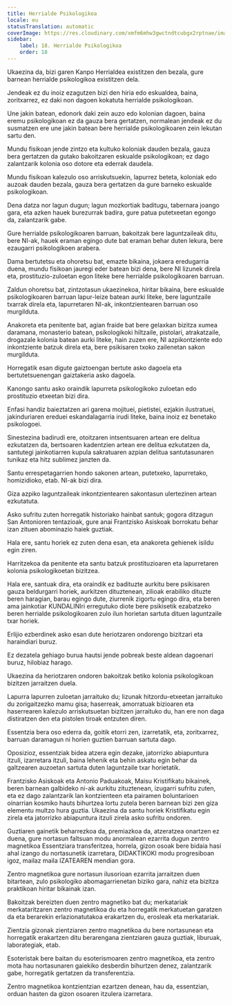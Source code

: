 ```yaml
---
title: Herrialde Psikologikoa
locale: eu
statusTranslation: automatic
coverImage: https://res.cloudinary.com/xmfm6mhw3gwctndtcubgx2rptnae/image/upload/v1741354419/small_cover_la_gran_rebelion_28716e29d2.webp
sidebar:
    label: 18. Herrialde Psikologikoa
    order: 18
---
```

Ukaezina da, bizi garen Kanpo Herrialdea existitzen den bezala, gure barnean herrialde psikologikoa existitzen dela.

Jendeak ez du inoiz ezagutzen bizi den hiria edo eskualdea, baina, zoritxarrez, ez daki non dagoen kokatuta herrialde psikologikoan.

Une jakin batean, edonork daki zein auzo edo kolonian dagoen, baina eremu psikologikoan ez da gauza bera gertatzen, normalean jendeak ez du susmatzen ere une jakin batean bere herrialde psikologikoaren zein lekutan sartu den.

Mundu fisikoan jende zintzo eta kultuko koloniak dauden bezala, gauza bera gertatzen da gutako bakoitzaren eskualde psikologikoan; ez dago zalantzarik kolonia oso dotore eta ederrak daudela.

Mundu fisikoan kalezulo oso arriskutsuekin, lapurrez beteta, koloniak edo auzoak dauden bezala, gauza bera gertatzen da gure barneko eskualde psikologikoan.

Dena datza nor lagun dugun; lagun mozkortiak baditugu, tabernara joango gara, eta azken hauek burezurrak badira, gure patua putetxeetan egongo da, zalantzarik gabe.

Gure herrialde psikologikoaren barruan, bakoitzak bere laguntzaileak ditu, bere NI-ak, hauek eraman egingo dute bat eraman behar duten lekura, bere ezaugarri psikologikoen arabera.

Dama bertutetsu eta ohoretsu bat, emazte bikaina, jokaera eredugarria duena, mundu fisikoan jauregi eder batean bizi dena, bere NI lizunek direla eta, prostituzio-zuloetan egon liteke bere herrialde psikologikoaren barruan.

Zaldun ohoretsu bat, zintzotasun ukaezinekoa, hiritar bikaina, bere eskualde psikologikoaren barruan lapur-leize batean aurki liteke, bere laguntzaile txarrak direla eta, lapurretaren NI-ak, inkontzientearen barruan oso murgilduta.

Anakoreta eta penitente bat, agian fraide bat bere gelaxkan bizitza xumea daramana, monasterio batean, psikologikoki hiltzaile, pistolari, atrakatzaile, drogazale kolonia batean aurki liteke, hain zuzen ere, NI azpikontziente edo inkontziente batzuk direla eta, bere psikisaren txoko zailenetan sakon murgilduta.

Horregatik esan digute gaiztoengan bertute asko dagoela eta bertutetsuenengan gaiztakeria asko dagoela.

Kanongo santu asko oraindik lapurreta psikologikoko zuloetan edo prostituzio etxeetan bizi dira.

Enfasi handiz baieztatzen ari garena mojituei, pietistei, ezjakin ilustratuei, jakinduriaren ereduei eskandalagarria irudi liteke, baina inoiz ez benetako psikologoei.

Sinestezina badirudi ere, otoitzaren intsentsuaren artean ere delitua ezkutatzen da, bertsoaren kadentzien artean ere delitua ezkutatzen da, santutegi jainkotiarren kupula sakratuaren azpian delitua santutasunaren tunikaz eta hitz sublimez janzten da.

Santu errespetagarrien hondo sakonen artean, putetxeko, lapurretako, homizidioko, etab. NI-ak bizi dira.

Giza azpiko laguntzaileak inkontzientearen sakontasun ulertezinen artean ezkutatuta.

Asko sufritu zuten horregatik historiako hainbat santuk; gogora ditzagun San Antonioren tentazioak, gure anai Frantzisko Asiskoak borrokatu behar izan zituen abominazio haiek guztiak.

Hala ere, santu horiek ez zuten dena esan, eta anakoreta gehienek isildu egin ziren.

Harritzekoa da penitente eta santu batzuk prostituzioaren eta lapurretaren kolonia psikologikoetan bizitzea.

Hala ere, santuak dira, eta oraindik ez badituzte aurkitu bere psikisaren gauza beldurgarri horiek, aurkitzen dituztenean, zilioak erabiliko dituzte beren haragian, barau egingo dute, ziurrenik zigortu egingo dira, eta beren ama jainkotiar KUNDALINIri erregutuko diote bere psikisetik ezabatzeko beren herrialde psikologikoaren zulo ilun horietan sartuta dituen laguntzaile txar horiek.

Erlijio ezberdinek asko esan dute heriotzaren ondorengo bizitzari eta haraindiari buruz.

Ez dezatela gehiago burua hautsi jende pobreak beste aldean dagoenari buruz, hilobiaz harago.

Ukaezina da heriotzaren ondoren bakoitzak betiko kolonia psikologikoan bizitzen jarraitzen duela.

Lapurra lapurren zuloetan jarraituko du; lizunak hitzordu-etxeetan jarraituko du zorigaitzezko mamu gisa; haserreak, amorratuak bizioaren eta haserrearen kalezulo arriskutsuetan bizitzen jarraituko du, han ere non daga distiratzen den eta pistolen tiroak entzuten diren.

Essentzia bera oso ederra da, goitik etorri zen, izarretatik, eta, zoritxarrez, barruan daramagun ni horien guztien barruan sartuta dago.

Oposizioz, essentziak bidea atzera egin dezake, jatorrizko abiapuntura itzuli, izarretara itzuli, baina lehenik eta behin askatu egin behar da galtzearen auzoetan sartuta duten laguntzaile txar horietatik.

Frantzisko Asiskoak eta Antonio Paduakoak, Maisu Kristifikatu bikainek, beren barnean galbideko ni-ak aurkitu zituztenean, izugarri sufritu zuten, eta ez dago zalantzarik lan kontzienteen eta pairamen boluntarioen oinarrian kosmiko hauts bihurtzea lortu zutela beren barnean bizi zen giza elementu multzo hura guztia. Ukaezina da santu horiek Kristifikatu egin zirela eta jatorrizko abiapuntura itzuli zirela asko sufritu ondoren.

Guztiaren gainetik beharrezkoa da, premiazkoa da, atzeratzea onartzen ez duena, gure nortasun faltsuan modu anormalean ezarrita dugun zentro magnetikoa Essentziara transferitzea, horrela, gizon osoak bere bidaia hasi ahal izango du nortasunetik izarretara, DIDAKTIKOKI modu progresiboan igoz, mailaz maila IZATEAREN mendian gora.

Zentro magnetikoa gure nortasun ilusorioan ezarrita jarraitzen duen bitartean, zulo psikologiko abomagarrienetan biziko gara, nahiz eta bizitza praktikoan hiritar bikainak izan.

Bakoitzak bereizten duen zentro magnetiko bat du; merkatariak merkataritzaren zentro magnetikoa du eta horregatik merkatuetan garatzen da eta berarekin erlazionatutakoa erakartzen du, erosleak eta merkatariak.

Zientzia gizonak zientziaren zentro magnetikoa du bere nortasunean eta horregatik erakartzen ditu berarengana zientziaren gauza guztiak, liburuak, laborategiak, etab.

Esoteristak bere baitan du esoterismoaren zentro magnetikoa, eta zentro mota hau nortasunaren gaiekiko desberdin bihurtzen denez, zalantzarik gabe, horregatik gertatzen da transferentzia.

Zentro magnetikoa kontzientzian ezartzen denean, hau da, essentzian, orduan hasten da gizon osoaren itzulera izarretara.

